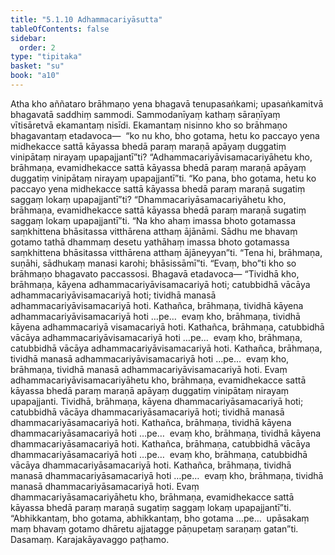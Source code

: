 ```yaml
---
title: "5.1.10 Adhammacariyāsutta"
tableOfContents: false
sidebar:
  order: 2
type: "tipitaka"
basket: "su"
book: "a10"
---
```



<DynamicBreadcrumb />

<Division number="220" book="a10" bookNo="17" page="505">

<Paragraph number="1500" book="a10">
Atha kho aññataro brāhmaṇo yena bhagavā tenupasaṅkami; upasaṅkamitvā bhagavatā saddhiṃ sammodi. Sammodanīyaṃ kathaṃ sāraṇīyaṃ vītisāretvā ekamantaṃ nisīdi. Ekamantaṃ nisinno kho so brāhmaṇo bhagavantaṃ etadavoca—  “ko nu kho, bho gotama, hetu ko paccayo yena midhekacce sattā kāyassa bhedā paraṃ maraṇā apāyaṃ duggatiṃ vinipātaṃ nirayaṃ upapajjantī”ti? “Adhammacariyāvisamacariyāhetu kho, brāhmaṇa, evamidhekacce sattā kāyassa bhedā paraṃ maraṇā apāyaṃ duggatiṃ vinipātaṃ nirayaṃ upapajjantī”ti.
</Paragraph>

<Paragraph number="1501" book="a10">
“Ko pana, bho gotama, hetu ko paccayo yena midhekacce sattā kāyassa bhedā paraṃ maraṇā sugatiṃ saggaṃ lokaṃ upapajjantī”ti? “Dhammacariyāsamacariyāhetu kho, brāhmaṇa, evamidhekacce sattā kāyassa bhedā paraṃ maraṇā sugatiṃ saggaṃ lokaṃ upapajjantī”ti.
</Paragraph>

<Paragraph number="1502" book="a10">
“Na kho ahaṃ imassa bhoto gotamassa saṃkhittena bhāsitassa vitthārena atthaṃ ājānāmi. Sādhu me bhavaṃ gotamo tathā dhammaṃ desetu yathāhaṃ imassa bhoto gotamassa saṃkhittena bhāsitassa vitthārena atthaṃ ājāneyyan”ti. “Tena hi, brāhmaṇa, suṇāhi, sādhukaṃ manasi karohi; bhāsissāmī”ti. “Evaṃ, bho”ti kho so brāhmaṇo bhagavato paccassosi. Bhagavā etadavoca—
</Paragraph>

<Paragraph number="1503" book="a10">
“Tividhā kho, brāhmaṇa, kāyena adhammacariyāvisamacariyā hoti; catubbidhā vācāya adhammacariyāvisamacariyā hoti; tividhā manasā adhammacariyāvisamacariyā hoti.
</Paragraph>

<Paragraph number="1504" book="a10">
Kathañca, brāhmaṇa, tividhā kāyena adhammacariyāvisamacariyā hoti …pe…  evaṃ kho, brāhmaṇa, tividhā kāyena adhammacariyā visamacariyā hoti.
</Paragraph>

<Paragraph number="1505" book="a10">
Kathañca, brāhmaṇa, catubbidhā vācāya adhammacariyāvisamacariyā hoti …pe…  evaṃ kho, brāhmaṇa, catubbidhā vācāya adhammacariyāvisamacariyā hoti.
</Paragraph>

<Paragraph number="1506" book="a10">
Kathañca, brāhmaṇa, tividhā manasā adhammacariyāvisamacariyā hoti …pe…  evaṃ kho, brāhmaṇa, tividhā manasā adhammacariyāvisamacariyā hoti. Evaṃ adhammacariyāvisamacariyāhetu kho, brāhmaṇa, evamidhekacce sattā kāyassa bhedā paraṃ maraṇā apāyaṃ duggatiṃ vinipātaṃ nirayaṃ upapajjanti.
</Paragraph>

<Paragraph number="1507" book="a10">
Tividhā, brāhmaṇa, kāyena dhammacariyāsamacariyā hoti; catubbidhā vācāya dhammacariyāsamacariyā hoti; tividhā manasā dhammacariyāsamacariyā hoti.
</Paragraph>

<Paragraph number="1508" book="a10">
Kathañca, brāhmaṇa, tividhā kāyena dhammacariyāsamacariyā hoti …pe…  evaṃ kho, brāhmaṇa, tividhā kāyena dhammacariyāsamacariyā hoti.
</Paragraph>

<Paragraph number="1509" book="a10">
Kathañca, brāhmaṇa, catubbidhā vācāya dhammacariyāsamacariyā hoti …pe…  evaṃ kho, brāhmaṇa, catubbidhā vācāya dhammacariyāsamacariyā hoti.
</Paragraph>

<Paragraph number="1510" book="a10">
Kathañca, brāhmaṇa, tividhā manasā dhammacariyāsamacariyā hoti …pe…  evaṃ kho, brāhmaṇa, tividhā manasā dhammacariyāsamacariyā hoti. Evaṃ dhammacariyāsamacariyāhetu kho, brāhmaṇa, evamidhekacce sattā kāyassa bhedā paraṃ maraṇā sugatiṃ saggaṃ lokaṃ upapajjantī”ti.
</Paragraph>

<Paragraph number="1511" book="a10">
“Abhikkantaṃ, bho gotama, abhikkantaṃ, bho gotama …pe…  upāsakaṃ maṃ bhavaṃ gotamo dhāretu ajjatagge pāṇupetaṃ saraṇaṃ gatan”ti.

</Paragraph>
</Division>

<Paragraph number="1512" type="center" book="a10">
Dasamaṃ.



</Paragraph>

<Paragraph number="1513" type="center" book="a10">
Karajakāyavaggo paṭhamo.
</Paragraph>
